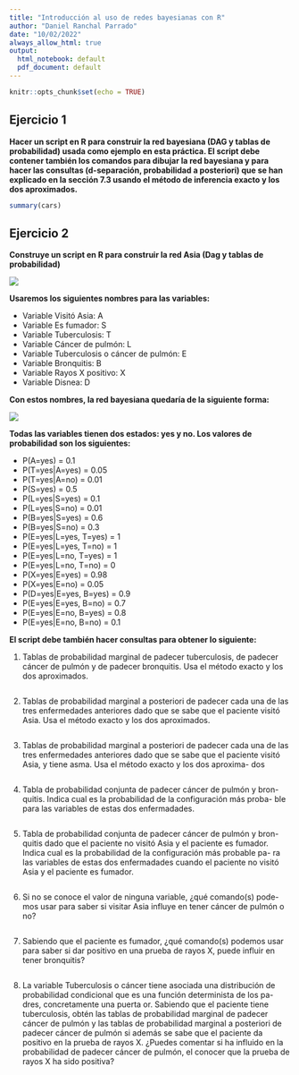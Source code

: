 ```yaml
---
title: "Introducción al uso de redes bayesianas con R"
author: "Daniel Ranchal Parrado"
date: "10/02/2022"
always_allow_html: true
output:
  html_notebook: default
  pdf_document: default
---
```


```r
knitr::opts_chunk$set(echo = TRUE)
```

## Ejercicio 1

**Hacer un script en R para construir la red bayesiana (DAG y tablas de probabilidad) usada como ejemplo en esta práctica. El script debe contener también los comandos para dibujar la red bayesiana y para hacer las consultas (d-separación, probabilidad a posteriori) que se han explicado en la sección 7.3 usando el método de inferencia exacto y los dos aproximados.**


```r
summary(cars)
```

## Ejercicio 2

**Construye un script en R para construir la red Asia (Dag y tablas de probabilidad)**

![](network.png)

**Usaremos los siguientes nombres para las variables:**

- Variable Visitó Asia: A
- Variable Es fumador: S
- Variable Tuberculosis: T
- Variable Cáncer de pulmón: L
- Variable Tuberculosis o cáncer de pulmón: E
- Variable Bronquitis: B
- Variable Rayos X positivo: X
- Variable Disnea: D

**Con estos nombres, la red bayesiana quedaría de la siguiente forma:**

![](network1.png)

**Todas las variables tienen dos estados: yes y no. Los valores de probabilidad son los siguientes:**

- P(A=yes) = 0.1
- P(T=yes|A=yes) = 0.05
- P(T=yes|A=no) = 0.01
- P(S=yes) = 0.5
- P(L=yes|S=yes) = 0.1
- P(L=yes|S=no) = 0.01
- P(B=yes|S=yes) = 0.6
- P(B=yes|S=no) = 0.3
- P(E=yes|L=yes, T=yes) = 1
- P(E=yes|L=yes, T=no) = 1
- P(E=yes|L=no, T=yes) = 1
- P(E=yes|L=no, T=no) = 0
- P(X=yes|E=yes) = 0.98
- P(X=yes|E=no) = 0.05
- P(D=yes|E=yes, B=yes) = 0.9
- P(E=yes|E=yes, B=no) = 0.7
- P(E=yes|E=no, B=yes) = 0.8
- P(E=yes|E=no, B=no) = 0.1

**El script debe también hacer consultas para obtener lo siguiente:**

1. Tablas de probabilidad marginal de padecer tuberculosis, de padecer
cáncer de pulmón y de padecer bronquitis. Usa el método exacto y
los dos aproximados.

```r

```

2. Tablas de probabilidad marginal a posteriori de padecer cada una de
las tres enfermedades anteriores dado que se sabe que el paciente
visitó Asia. Usa el método exacto y los dos aproximados.

```r

```

3. Tablas de probabilidad marginal a posteriori de padecer cada una de
las tres enfermedades anteriores dado que se sabe que el paciente
visitó Asia, y tiene asma. Usa el método exacto y los dos aproxima-
dos

```r

```

4. Tabla de probabilidad conjunta de padecer cáncer de pulmón y bron-
quitis. Indica cual es la probabilidad de la configuración más proba-
ble para las variables de estas dos enfermadades.

```r

```

5. Tabla de probabilidad conjunta de padecer cáncer de pulmón y bron-
quitis dado que el paciente no visitó Asia y el paciente es fumador.
Indica cual es la probabilidad de la configuración más probable pa-
ra las variables de estas dos enfermadades cuando el paciente no
visitó Asia y el paciente es fumador.

```r

```

6. Si no se conoce el valor de ninguna variable, ¿qué comando(s) pode-
mos usar para saber si visitar Asia influye en tener cáncer de pulmón
o no?

```r

```

7. Sabiendo que el paciente es fumador, ¿qué comando(s) podemos
usar para saber si dar positivo en una prueba de rayos X, puede
influir en tener bronquitis?

```r

```


8. La variable Tuberculosis o cáncer tiene asociada una distribución de
probabilidad condicional que es una función determinista de los pa-
dres, concretamente una puerta or. Sabiendo que el paciente tiene
tuberculosis, obtén las tablas de probabilidad marginal de padecer
cáncer de pulmón y las tablas de probabilidad marginal a posteriori
de padecer cáncer de pulmón si además se sabe que el paciente da
positivo en la prueba de rayos X. ¿Puedes comentar si ha influido
en la probabilidad de padecer cáncer de pulmón, el conocer que la
prueba de rayos X ha sido positiva?

```r

```

